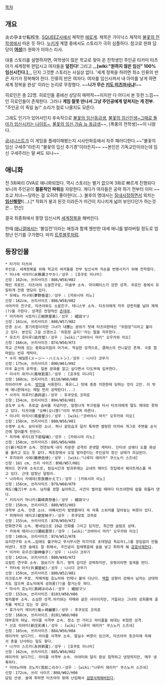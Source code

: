 [[목차]]
== 개요 ==
炎の孕ませ転校生. [[SQUEEZ]]사에서 제작한 [[에로게]]. 제목은 가이낙스 제작의 [[불꽃의 전학생]]에서 따온 듯 하다. [[누키게]] 계열 중에서도 스토리가 극히 심플하다. 참고로 원화 담당이 '''[[여성]]'''(!) 원화가 미야스 리사.

대충 스토리를 설명하자면, 여학생이 많은 학교로 찾아 온 전학생인 주인공 타카미 타츠야가 세계정복 한답시고 여자들을 '''덮친다!''' 그리고 __'''[wiki:"원하지 않은 임신" 100% 임신시킨다.]'''__ 단지 그것뿐 스토리는 사실상 없다. '세계 정복을 하려면 최소 인류의 반은 자기가 정복해야 한다. 인류의 반은 여자다. 여자를 임신시켜서 내 아이를 낳게 하면 세계 정복을 완성' 이라는 논리로 무장했다. ~~'''니가 무슨 [[키도 미츠마사]]냐!'''~~

히로인은 총 22명. 히로인들 중에선 상당히 매력적~~이지만 다 어디서 본 듯한 느낌~~인 히로인들이 존재한다. 그러나 '''게임 잘못 만나서 그냥 주인공에게 덮쳐지는 게 전부.''' "주인공 이 죽일 놈!" 소리가 절로 나올지도 모른다.

그래도 인기가 있어서인지 후속작으로 [[불꽃의 임신동급생]], [[불꽃의 임신인생~그때로 돌아가 임신시키는 나이트~]], [[불꽃의 임신 가슴 뉴 동급생]]~~, [폭풍의 전학생]~~이 나왔다.

[[굽시니스트]]가 이 게임을 플레이해봤는지 시사만화등에서 자주 패러디한다.~~"불꽃의 임신 구세주"라든지 "불꽃의 입신 추기경"이라든지~~ ~~본인은 기독교인이라는데 임신 구세주라는 말 써도 되나~~   

== 애니화 ==
전 3화짜리 OVA로 애니화되었다. 역시 스토리는 별거 없으며 3화로 빠르게 진행되다 보니까 주인공이 '''절륜적인 파워'''를 자랑한다. 게다가 여자들은 공략 하기 전부터 이미 ~~조교 치녀~~당하는 걸 오히려 좋아한다(…). 불후의 명대사는 [[질내사정]]하면서 외치는 '''[[임신]]해랏!'''(…).[* 작화가 붕괴 된것 이라든가 미간이 지나치게 넓어 보인다던가 하는것은... 먼산]

결국 최종화에서 몽땅 임신시켜 [[세계정복]]을 해버린다.

한때 [[애니갤]]에서는 '불임전'이라는 애칭과 함께 웬만한 대세 애니를 발라버릴 정도로 엄청난 인기를 구가했다. 마치 [[트루블루]]처럼.

== 등장인물 ==
 * 타가미 타츠야
 주인공. 세계정복을 위해 학교의 여자들을 전부 임신시켜 자손을 번영시키기 위해 전학왔다.
 * 미나세 사야카(水無瀬さやか)／성우 : [호쿠토 미나미]
 신장：162cm, 쓰리사이즈：B86/W58/H82
 메인 히로인. 타츠야의 소꿉친구로, 미술부 소속. 마이페이스가 강한 성격. 히로인 중에서 유일하게 전용 엔딩이 있다.
 * 유메노 카나에(夢野香苗)／성우 : [카와시마 리노]
 신장：162cm, 쓰리사이즈：B86/W58/H82
 사야카의 친구로, 타츠야와도 소꿉친구. 테니스부 소속. 타츠야에게 자주 강펀치를 날려 제재(?)를 가한다. 성격은 전형적인 [[츤데레]].
 * 미키하라 사토미(三樹原里美)／성우 : 緒田マリ
 신장：161cm, 쓰리사이즈：B88/W57/H82
 안경 소녀. 풍기위원이지만 그녀가 내뿜는 분위기 탓에 타츠야한테선 "위원장"이라고 불리고 있다. 본인도 그걸 신경쓰고 '위원장 금지!'라는 말을 자주한다..
 * 유즈키 호타루(由月蛍)／성우 : [wiki:"코바야시 마키" 오우카와 미오]
 신장：166cm, 쓰리사이즈：B74/W58/H73
 학교 근처에 있는 중화요리점의 아가씨. 착실한 성격으로, 클래스의 언니같은 존재. 극중 얼마없는 빈유 캐릭터.
 * 수지 해밀튼(スージー・ハミルトン)／성우 : 니시다 코무기
 신장：175cm, 쓰리사이즈：B90/W61/H92
 미국 출신의 유학생. 일본 문화를 알고 싶다면서 다도부에 입부한다.
 * 미사키 와카나(美咲若菜)／성우 : [호쿠토 미나미]
 신장：160cm, 쓰리사이즈：B110/W60/H88
 치어리더부 소속. [[방언]]을 사용한다. 폭유(…) 탓에 종종 치한한테 당하는 것이 고민. 이 탓에 애니판에서는 제일 먼저 공략된다(...)
 * 사카이 하루카(酒井遥)／성우 : 후쿠모토 코히로
 신장：154cm, 쓰리사이즈：B94/W58/H81
 궁도부 소속. 프로급 솜씨를 지녔지만, 엄청나게 부끄럼을 타서 타츠야에게 말도 제대로 못하고 있다. 타츠야를 "오빠(오니쨩)"이라 부르며 따른다.
 * 미나미 아리사(南亜里沙)／성우 : [wiki:"코바야시 마키" 오우카와 미오]
 신장：158cm, 쓰리사이즈：B80/W56/H81
 수영부 소속. 보이쉬한 소녀. 허나 겉모습과 달리 툭하면 썰렁한 아저씨 개그로 주변을 순식간에 얼어붙게 만든다.
 * 히카베 루리(日下部瑠璃)／성우 : [카와시마 리노]
 신장：158cm, 쓰리사이즈：B85/W56/H86
 신(新)체조부 소속. 천연보케 내지 차분한 성격의 존댓말 캐릭터. 인터넷 상에다 도촬 화상을 올리고 있는 듯 같다. 체조장에서 오일 발라준다는 주인공의 정신 상태가 의심된다.
 * 후지와라 사에(藤原佐枝)／성우 : [wiki:"나루미 에리카" 쿠스노키 스즈네]
 신장：161 cm, 쓰리 사이즈：B98/W57/H81
 메이드 연구회 소속으로, 점심시간과 방과후에는 교내의 메이드 찻집에서 웨이트레스를 하고 있다. 근데 엄청난 덜렁이.
 * 나라하시 카에데(奈良橋かえで)／성우 : [카와시마 리노]
 신장：156cm, 쓰리사이즈：B79/W60/H79
 체도(薙刀)부 소속. 남자를 정말 싫어하고, 사건이 벌어질 때마다 타츠야한테 칼을 휘둘러 댄다.
 * 키리사키 마나카(霧崎真奈香)／성우 : 緒田マリ
 신장：158cm, 쓰리사이즈：B80/W55/H83
 과학부 소속. 안경 소녀. 어째서인지 발명품마다 꼭 자폭 스위치를 달아놓는 버릇이 있다.
 * 히메미야 에이코(姫宮映子)／성우 : 후쿠모토 코히로
 신장：155cm, 쓰리사이즈：B70/W50/H72
 만화연구회 소속. 펜네임으로 19금 만화를 그리고 있지만, 최근엔 슬럼프 상태.
 * 카와세 에리나(川瀬絵里奈)／성우 : [wiki:"코바야시 마키" 오우카와 미오]
 신장：148cm, 쓰리사이즈：B74/W52/H78
 요리연구회 소속.…임에도 불구하고 무시무시한 미각치로 초대형급 독요리(…)를 끊임없이 만들어낸다. 또한 술에도 잘 취해서, 주인공이 잡채볶음에 술을 넣고 취하게 해 [[검열삭제]]한다.
 * 미카미 유우코(御神優子)／성우 : 니시다 코무기
 신장：142cm, 쓰리사이즈：B80/W48/H72
 오칼트 연구회 소속. 점보기가 특기. 영적 감각은 강력하지만, 유령이라면 질색을 떤다.
 * 카타세 아키(片瀬亜紀)／성우 : 니시다 코무기
 신장：159cm, 쓰리사이즈：B80/W52/H81
 라크로스부 주장. 자매처럼 호노미와 언제나 붙어 다닌다. [[백합]] 성향이 강해서 남자는 상대하지도 않으며 호노미에게 성희롱(?)을 잘거는듯 하다.
 * 마사키 호노미(真崎ほのみ)／성우 : 緒田マリ
 신장：153cm, 쓰리사이즈：B103/W58/H86
 발리볼부 소속. 소심한 성격.아키와는 자매와 같은 사이이지만, 거듭되는 그녀의 성희롱에 골치를 썩히고 있는 것 같다.
 * 류가사키 레이카(竜ヶ崎麗華)／성우 : 후쿠모토 코히로
 신장：168cm, 쓰리사이즈：B101/W60/H88
 대부호의 따님. 라이플 사격부 소속. 장소 안 가리고 라이플을 쏴대는 위험한 성격.
 * 신죠 아야미(新庄彩美)／성우 : [wiki:"나루미 에리카" 쿠스노키 스즈네]
 신장：165cm, 쓰리사이즈：B84/W56/H84
 레이카의 보디가드. 라이플 사격부 소속. 말실수 버릇이 있으며, 타츠야의 츳코미에 욱해서 총을 난사하는 일도 잦다.
 * 나가이 스즈카(永井鈴夏)／성우 : [호쿠토 미나미]
 신장：162cm, 쓰리사이즈：B85/W56/H82
 레이카의 보디가드. 라이플 사격부 소속. 아야미와 달리 항상 침착하고 냉정하지만, 매우 냉혹하다.
 * 미야노마에 코노카(宮前このか)／성우 : [wiki:"나루미 에리카" 쿠스노키 스즈네]
 신장：172cm, 쓰리 사이즈：B98/W62/H96
 담임 선생. 술에 취하면 타츠야의 방에 난입해서 [[검열삭제]]해버린다.
